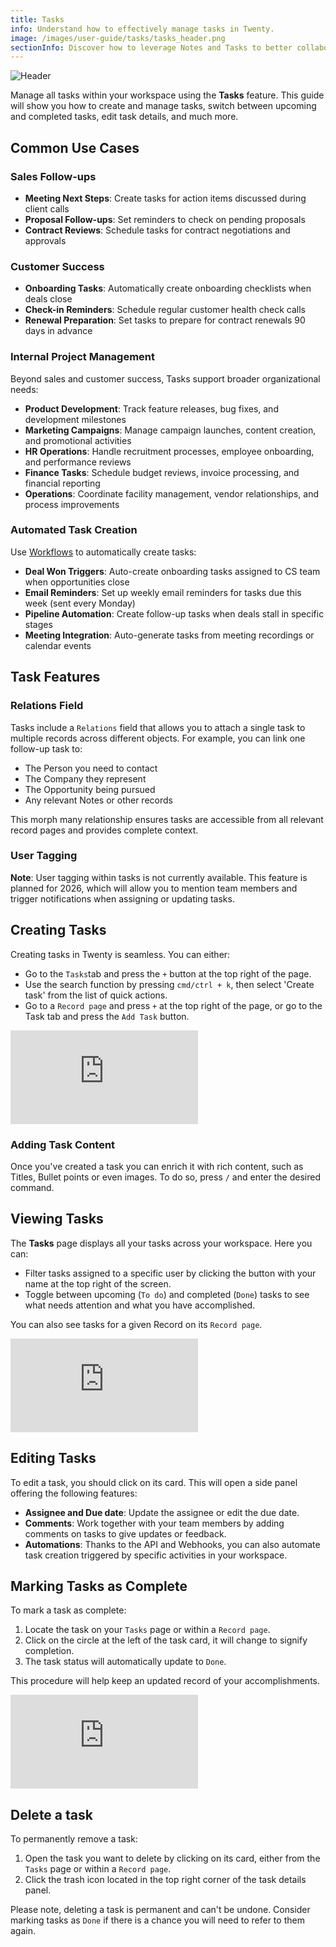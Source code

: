 ```yaml
---
title: Tasks
info: Understand how to effectively manage tasks in Twenty.
image: /images/user-guide/tasks/tasks_header.png
sectionInfo: Discover how to leverage Notes and Tasks to better collaborate with your team.
---
```

<Frame>
  <img src="/images/user-guide/tasks/tasks_header.png" alt="Header" />
</Frame>

Manage all tasks within your workspace using the **Tasks** feature. This guide will show you how to create and manage tasks, switch between upcoming and completed tasks, edit task details, and much more.

## Common Use Cases

### Sales Follow-ups
- **Meeting Next Steps**: Create tasks for action items discussed during client calls
- **Proposal Follow-ups**: Set reminders to check on pending proposals
- **Contract Reviews**: Schedule tasks for contract negotiations and approvals

### Customer Success
- **Onboarding Tasks**: Automatically create onboarding checklists when deals close
- **Check-in Reminders**: Schedule regular customer health check calls
- **Renewal Preparation**: Set tasks to prepare for contract renewals 90 days in advance

### Internal Project Management
Beyond sales and customer success, Tasks support broader organizational needs:
- **Product Development**: Track feature releases, bug fixes, and development milestones
- **Marketing Campaigns**: Manage campaign launches, content creation, and promotional activities
- **HR Operations**: Handle recruitment processes, employee onboarding, and performance reviews
- **Finance Tasks**: Schedule budget reviews, invoice processing, and financial reporting
- **Operations**: Coordinate facility management, vendor relationships, and process improvements

### Automated Task Creation
Use [Workflows](/user-guide/section/workflows/getting-started-workflows) to automatically create tasks:
- **Deal Won Triggers**: Auto-create onboarding tasks assigned to CS team when opportunities close
- **Email Reminders**: Set up weekly email reminders for tasks due this week (sent every Monday)
- **Pipeline Automation**: Create follow-up tasks when deals stall in specific stages
- **Meeting Integration**: Auto-generate tasks from meeting recordings or calendar events


## Task Features

### Relations Field
Tasks include a `Relations` field that allows you to attach a single task to multiple records across different objects. For example, you can link one follow-up task to:
- The Person you need to contact
- The Company they represent
- The Opportunity being pursued
- Any relevant Notes or other records

This morph many relationship ensures tasks are accessible from all relevant record pages and provides complete context.

### User Tagging
**Note**: User tagging within tasks is not currently available. This feature is planned for 2026, which will allow you to mention team members and trigger notifications when assigning or updating tasks.

## Creating Tasks

Creating tasks in Twenty is seamless. You can either:

-  Go to the `Tasks`tab and press the `+` button at the top right of the page.
-  Use the search function by pressing `cmd/ctrl + k`, then select 'Create task' from the list of quick actions.
-  Go to a `Record page` and press `+` at the top right of the page, or go to the Task tab and press the `Add Task` button.

<div style={{padding:'70.59% 0 0 0', position:'relative', margin: '32px 0px 0px'}}>
  <iframe
    src="https://player.vimeo.com/video/928786754?autoplay=1&loop=1&autopause=0&background=1&amp;app_id=58479"
    frameBorder="0"
    allow="autoplay; fullscreen; picture-in-picture; clipboard-write"
    style={{
      position:'absolute',
      top:0,
      left:0,
      width:'100%',
      height:'100%',
      borderRadius: '16px',
      border:'2px solid black'
    }}
    title="Export data"
  ></iframe>
</div>
<script src="https://player.vimeo.com/api/player.js"></script>

### Adding Task Content

Once you've created a task you can enrich it with rich content, such as Titles, Bullet points or even images. To do so, press `/` and enter the desired command.

## Viewing Tasks

The **Tasks** page displays all your tasks across your workspace. Here you can:

- Filter tasks assigned to a specific user by clicking the button with your name at the top right of the screen.
- Toggle between upcoming (`To do`) and completed (`Done`) tasks to see what needs attention and what you have accomplished.

You can also see tasks for a given Record on its `Record page`.

<div style={{padding:'69.01% 0 0 0', position:'relative', margin: '32px 0px 0px'}}>
  <iframe
    src="https://player.vimeo.com/video/927908280?autoplay=1&loop=1&autopause=0&background=1&amp;app_id=58479"
    frameBorder="0"
    allow="autoplay; fullscreen; picture-in-picture; clipboard-write"
    style={{
      position:'absolute',
      top:0,
      left:0,
      width:'100%',
      height:'100%',
      borderRadius: '16px',
      border:'2px solid black'
    }}
    title="Export data"
  ></iframe>
</div>
<script src="https://player.vimeo.com/api/player.js"></script>

## Editing Tasks

To edit a task, you should click on its card. This will open a side panel offering the following features:

-  **Assignee and Due date**: Update the assignee or edit the due date.
-  **Comments**: Work together with your team members by adding comments on tasks to give updates or feedback.
-  **Automations**: Thanks to the API and Webhooks, you can also automate task creation triggered by specific activities in your workspace.

## Marking Tasks as Complete

To mark a task as complete:

1. Locate the task on your `Tasks` page or within a `Record page`.
2. Click on the circle at the left of the task card, it will change to signify completion.
3. The task status will automatically update to `Done`.

This procedure will help keep an updated record of your accomplishments.

<div style={{padding:'69.01% 0 0 0', position:'relative', margin: '32px 0px 0px'}}>
  <iframe
    src="https://player.vimeo.com/video/927910083?autoplay=1&loop=1&autopause=0&background=1&amp;app_id=58479"
    frameBorder="0"
    allow="autoplay; fullscreen; picture-in-picture; clipboard-write"
    style={{
      position:'absolute',
      top:0,
      left:0,
      width:'100%',
      height:'100%',
      borderRadius: '16px',
      border:'2px solid black'
    }}
    title="Export data"
  ></iframe>
</div>
<script src="https://player.vimeo.com/api/player.js"></script>

## Delete a task

To permanently remove a task:

1. Open the task you want to delete by clicking on its card, either from the `Tasks` page or within a `Record page`.
2. Click the trash icon located in the top right corner of the task details panel.

Please note, deleting a task is permanent and can't be undone. Consider marking tasks as `Done` if there is a chance you will need to refer to them again.

